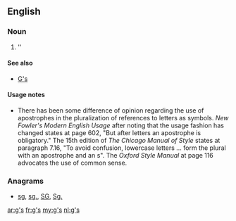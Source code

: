 {{also|GS|Gs|G's|.gs}}
==English==

===Noun===
{{head|en}}

# ''{{plural of|g}}

====See also====
* [[G's]]

====Usage notes====
* There has been some difference of opinion regarding the use of apostrophes in the pluralization of references to letters as symbols.  ''New Fowler's Modern English Usage'' after noting that the usage fashion has changed states at page 602, "But after letters an apostrophe is obligatory."    The 15th edition of ''The Chicago Manual of Style'' states at paragraph 7.16, "To avoid confusion, lowercase letters ... form the plural with an apostrophe and an s".  The ''Oxford Style Manual'' at page 116 advocates the use of common sense.

===Anagrams===
* [[sg#English|sg]], [[sg.#English|sg.]], [[SG#English|SG]], [[Sg.#English|Sg.]]

[[ar:g's]]
[[fr:g's]]
[[my:g's]]
[[nl:g's]]